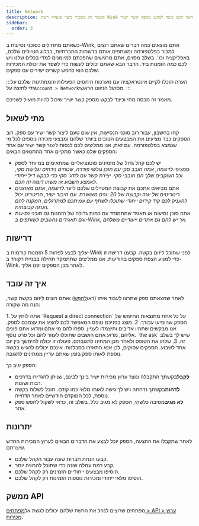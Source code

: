 ```yaml
---
title: Network
description: מאמר זה מסביר כיצד פועלת רשת Wink ומראה לכם כיצד לבקש מספק קשר ישיר.
sidebar:
  order: 3
---
```


כשאתם מתחילים כסוכני נסיעות ב-Wink, אתם מוצאים כמה דברים שאתם רוצים למכור בפלטפורמה ומשתפים אותם ברשתות החברתיות, בבלוג הטיולים שלכם, באפליקציה וכו'.
בשלב מסוים, אתם מרגישים שהפכתם למיומנים למדי בכלים שלנו ויש לכם כמה הזמנות ביד.
הדבר הבא שאתם יכולים לעשות כדי לשפר את יכולת המכירות שלכם הוא לחפש קשרים ישירים עם ספקים.

:::הערה
תוכלו לקיים אינטראקציה עם מערכות היחסים הפעילות והממתינות שלכם על ידי לחיצה על`Account > Network`מסרגל הניווט הראשי.
:::

מאמר זה מכסה מתי וכיצד לבקש מספק קשר ישיר שיכול להיות מועיל לשניכם.

## מתי לשאול

קחו בחשבון, עבור רוב סוכני הנסיעות, אין שום טעם ליצור קשר ישיר עם ספק. רוב הספקים כבר מציעים את המבצעים הטובים ביותר שלהם ומבצעי מכירה נוספים לכל מי שנמצא בפלטפורמה.
עם זאת, אנו ממליצים לכם לנסות ליצור קשר ישיר עם אחד הספקים שלנו כאשר מתקיים אחד מהתנאים הבאים:

* יש לכם קהל גדול של מזמינים פוטנציאליים שמתאימים במיוחד לספק ספציפי.*לדוגמה, אתה חובב סקי עם תוכן גולשי פודרה, שטחים נידחים וגלישת סקי, וכל העוקבים שלך הם חובבי סקי. יצירת קשר עם לודג' סקי כדי לבקש דיל ייחודי לאמצע השבוע או משהו דומה זה חכם.*
* אתם מביאים אתכם את קבוצת המטיילים שלכם ליעד.*לדוגמה, אתם מארגנים ריטריטים של יוגה וקבוצה של 20 יוגים מאושרת. עם חיבור ישיר, הריטריט יכול להעניק לכם קוד קידום ייחודי שתוכלו לשתף עם עמיתכם למתרגלים, המקנה להם הנחה קבוצתית.*
* אתה סוכן נסיעות או תאגיד שמתמודד עם כמות גדולה של הזמנות.*גם סוכני נסיעות וגם תאגידים נחשבים לשותפים ב-Wink, אך יש להם גם אתרים ייעודיים משלהם.*

## דרישות

עליך לבצע לפחות 5 הזמנות קודמות ב-Wink לפני שתוכל ליזום בקשה.
קבענו דרישה זו כדי למנוע הצפת ספקים בהודעות. אנו ממליצים שתתמקד תחילה בבניית רקורד ב-Wink. לאחר מכן הספקים יפנו אליך.

## איך זה עובד

לאחר שמצאתם ספק שתרצו לעבוד איתו (ראו[לְחַפֵּשׂ](/studio/search/)) ואתם רוצים ליזום בקשת קשר, הנה מה שקורה:

<Steps>
  1. אתה לוחץ על `Request a direct connection` על כל אחת מתוצאות החיפוש של הספק שהופיעו עבורך.
  2. מוצג בפניכם טופס המאפשר לכם להציג את עצמכם לספק. אנו מבקשים שתהיו אדיבים ותיצמדו לעניין. ספרו להם מי אתם ומדוע אתם פונים אליהם, מדוע אתם חושבים שתוכלו לעזור להם וכל פרט נוסף. `the ask` שיש לך בשלב זה.
  3. שלחו את הטופס ולאחר מכן המתינו לתגובתם. פעולה זו יכולה להימשך בין יום אחד לשבוע. הספקים עסוקים, לכן אנא התאזרו בסבלנות. אינכם יכולים להגיש בקשה נוספת לאותו ספק בזמן שאתם עדיין ממתינים לתגובה.
</Steps>


הספק יגיב כך:

* **לְקַבֵּל**בקשתך התקבלה ונוצר ערוץ מכירות ישיר בינך לבינם, שניתן להגדירו בדרכים רבות ושונות.
* **לִדחוֹת**בקשתך נדחתה ויש לך גישה לאותו מלאי כמו קודם. תוכל לשלוח בקשה נוספת, לכל המוקדם חודשיים לאחר הדחייה.
* **לא מגיב**מסיבה כלשהי, הספק לא מגיב כלל. בשלב זה, כדאי לשקול לחפש ספק אחר.

## יתרונות

לאחר שתקבלו את ההצעה, הספק יוכל לבצע את הדברים הבאים לערוץ המכירות החדש שיצרתם.

* קבעו הנחת חברות שונה עבור הקהל שלכם.
* קבע רמת עמלה שונה כדי שתוכל להרוויח יותר.
* הוסיפו מבצעים ייחודיים הזמינים רק לקהל שלכם.
* הוסיפו מלאי ייחודי ומכירות נוספות הזמינות רק לקהל שלכם.

## ממשק API

מפתחים שרוצים לנהל את הרשת שלהם יכולים לגשת אל[מפתחים > API > ערוץ מכירות](/developers/apis/#sales-channel-api).

